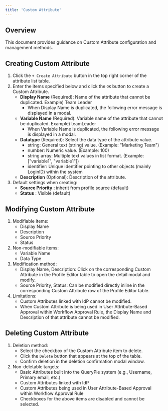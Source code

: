 ```yaml
---
title: 'Custom Attribute'
---
```


## Overview

This document provides guidance on Custom Attribute configuration and management methods.

## Creating Custom Attribute

1. Click the `+ Create Attribute` button in the top right corner of the attribute list table.
2. Enter the items specified below and click the `OK` button to create a Custom Attribute.
    *  **Display Name**  (Required): Name of the attribute that cannot be duplicated. Example) Team Leader
        * When Display Name is duplicated, the following error message is displayed in a modal.
    *  **Variable Name**  (Required): Variable name of the attribute that cannot be duplicated. Example) teamLeader
        * When Variable Name is duplicated, the following error message is displayed in a modal.
    *  **Datatype**  (Required): Select the data type of the attribute value.
        * string: General text (string) value. (Example: "Marketing Team")
        * number: Numeric value. (Example: 100)
        * string array: Multiple text values in list format. (Example: ["variable1", "variable1"])
        * identifier: Unique identifier pointing to other objects (mainly LoginID) within the system
    *  **Description**  (Optional): Description of the attribute.
3. Default settings when creating:
    *  **Source Priority** : inherit from profile source (default)
    *  **Status** : Visible (default)

## Modifying Custom Attribute

1. Modifiable items:
    * Display Name
    * Description
    * Source Priority
    * Status
2. Non-modifiable items:
    * Variable Name
    * Data Type
3. Modification method:
    * Display Name, Description: Click on the corresponding Custom Attribute in the Profile Editor table to open the detail modal and modify.
    * Source Priority, Status: Can be modified directly inline in the corresponding Custom Attribute row of the Profile Editor table.
4. Limitations:
    * Custom Attributes linked with IdP cannot be modified.
    * When Custom Attribute is being used in User Attribute-Based Approval within Workflow Approval Rule, the Display Name and Description of that attribute cannot be modified.

## Deleting Custom Attribute

1. Deletion method:
    * Select the checkbox of the Custom Attribute item to delete.
    * Click the `Delete` button that appears at the top of the table.
    * Confirm deletion in the deletion confirmation modal window.
2. Non-deletable targets:
    * Basic Attributes built into the QueryPie system (e.g., Username, Primary email, etc.)
    * Custom Attributes linked with IdP
    * Custom Attributes being used in User Attribute-Based Approval within Workflow Approval Rule
    * Checkboxes for the above items are disabled and cannot be selected.
